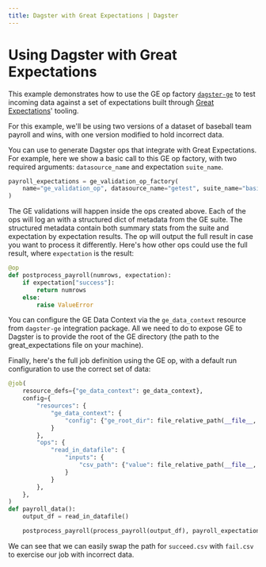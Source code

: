 ```yaml
---
title: Dagster with Great Expectations | Dagster
---
```


# Using Dagster with Great Expectations

<CodeReferenceLink filePath="examples/ge_example" />

This example demonstrates how to use the GE op factory [`dagster-ge`](/\_apidocs/libraries/dagster-ge) to test incoming data against a set of expectations built through [Great Expectations](https://docs.greatexpectations.io/en/latest/)' tooling.

For this example, we'll be using two versions of a dataset of baseball team payroll and wins, with one version modified to hold incorrect data.

You can use <PyObject module="dagster_ge" object="ge_validation_op_factory" /> to generate Dagster ops that integrate with Great Expectations. For example, here we show a basic call to this GE op factory, with two required arguments: `datasource_name` and expectation `suite_name`.

```python file=../../ge_example/ge_example/ge_demo.py startafter=start_ge_demo_marker_factory endbefore=end_ge_demo_marker_factory
payroll_expectations = ge_validation_op_factory(
    name="ge_validation_op", datasource_name="getest", suite_name="basic.warning"
)
```

The GE validations will happen inside the ops created above. Each of the ops will log an <PyObject object="ExpectationResult" /> with a structured dict of metadata from the GE suite. The structured metadata contain both summary stats from the suite and expectation by expectation results. The op will output the full result in case you want to process it differently. Here's how other ops could use the full result, where `expectation` is the result:

```python file=../../ge_example/ge_example/ge_demo.py startafter=start_ge_demo_marker_op endbefore=end_ge_demo_marker_op
@op
def postprocess_payroll(numrows, expectation):
    if expectation["success"]:
        return numrows
    else:
        raise ValueError
```

You can configure the GE Data Context via the `ge_data_context` resource from `dagster-ge` integration package. All we need to do to expose GE to Dagster is to provide the root of the GE directory (the path to the great_expectations file on your machine).

Finally, here's the full job definition using the GE op, with a default run configuration to use the correct set of data:

```python file=../../ge_example/ge_example/ge_demo.py startafter=start_ge_demo_marker_job endbefore=end_ge_demo_marker_job
@job(
    resource_defs={"ge_data_context": ge_data_context},
    config={
        "resources": {
            "ge_data_context": {
                "config": {"ge_root_dir": file_relative_path(__file__, "./great_expectations")}
            }
        },
        "ops": {
            "read_in_datafile": {
                "inputs": {
                    "csv_path": {"value": file_relative_path(__file__, "./data/succeed.csv")}
                }
            }
        },
    },
)
def payroll_data():
    output_df = read_in_datafile()

    postprocess_payroll(process_payroll(output_df), payroll_expectations(output_df))
```

We can see that we can easily swap the path for `succeed.csv` with `fail.csv` to exercise our job with incorrect data.
